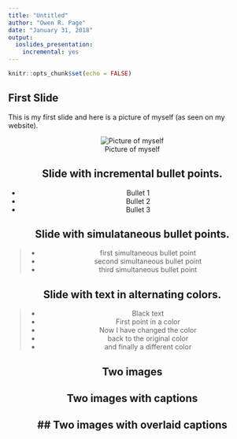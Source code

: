 ```yaml
---
title: "Untitled"
author: "Owen R. Page"
date: "January 31, 2018"
output: 
  ioslides_presentation: 
    incremental: yes
---
```


```r
knitr::opts_chunk$set(echo = FALSE)
```

## First Slide
This is my first slide and here is a picture of myself (as seen on my website).

<center> ![Picture of myself](Owen.jpg) <center> 

## Slide with incremental bullet points.

- Bullet 1
- Bullet 2
- Bullet 3

## Slide with simulataneous bullet points.

>- first simultaneous bullet point
>- second simultaneous bullet point
>- third simultaneous bullet point

## Slide with text in alternating colors.

>- Black text
>- \color{gray} First point in a color
>- \color{red} Now I have changed the color
>- \color{gray} back to the original color 
>- \color{black} and finally a different color

## Two images

\begin{picture}(320,250)
\put(85,75){\includegraphics[height=6cm] 
{Owen.jpg}}
\put(00,60){\begin{minipage}[t]{1\linewidth}
{Choose a point on the unit circle. Connect it to  the origin with a line of length one, and denote the angle between that line and the horizontal coordinate axis by $\theta$.}
\end{minipage}}
\end{picture}



## Two images with captions


## Two images with overlaid captions
---

